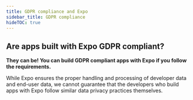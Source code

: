 ```yaml
---
title: GDPR compliance and Expo
sidebar_title: GDPR compliance
hideTOC: true
---
```


## Are apps built with Expo GDPR compliant?

**They can be! You can build GDPR compliant apps with Expo if you follow the requirements.**

While Expo ensures the proper handling and processing of developer data and end-user data, we cannot guarantee that the developers who build apps with Expo follow similar data privacy practices themselves.

<BoxLink
  title="European Commission's data protection page"
  description="For more information about GDPR, see European Commission's data protection page."
  href="https://ec.europa.eu/info/law/law-topic/data-protection_en"
/>

